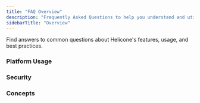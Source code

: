 ```yaml
---
title: "FAQ Overview"
description: "Frequently Asked Questions to help you understand and utilize Helicone effectively"
sidebarTitle: "Overview"
---
```



<Callout title="Welcome to Helicone FAQ!" type="info">
  Find answers to common questions about Helicone's features, usage, and best
  practices.
</Callout>

### Platform Usage

<CardGroup cols={1} gap="medium">
  <Card
    title="Platform Usage »"
    icon="server"
    href="/faq/tag/platform"
    description="Learn about key aspects of using the Helicone platform, including API keys and cost calculations."
    horizontal
    iconType="light"
  />
</CardGroup>

### Security

<CardGroup cols={1} gap="medium">
  <Card
    title="Security and Compliance »"
    icon="shield-check"
    href="/faq/tag/security"
    description="Explore Helicone's security practices, compliance options, and SOC 2 certification."
    horizontal
    iconType="light"
  />
</CardGroup>

### Concepts

<CardGroup cols={1} gap="medium">
  <Card
    title="Key Concepts »"
    icon="lightbulb"
    href="/faq/tag/concepts"
    description="Understand the fundamental concepts and terminology used in Helicone."
    horizontal
    iconType="light"
  />
</CardGroup>

<QuestionsSection />
